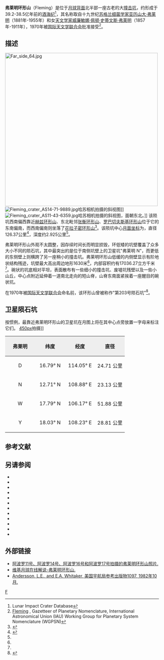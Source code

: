 {{lunar crater data|
 image=Fleming crater AS16-M-3001 ASU.jpg|
 caption=[[阿波罗16号|阿波罗16号]]测绘相机拍摄的斜视图|
 latitude=14.91|
 N_or_S=N|
 longitude=109.28|
 E_or_W=E|
 diameter=126.37公里|
 depth=2.925公里|
 colong=252|
 eponym=[[亚历山大·弗莱明|亚历山大·弗莱明]]<br />[[威廉敏娜·弗莱明|威廉敏娜·弗莱明]]}}

'''弗莱明环形山'''（Fleming）是位于[[月球背面|月球背面]]北半部一座古老的大[[撞击坑|撞击坑]]，约形成于39.2-38.5亿年前的[[酒海纪|酒海纪]]<ref name=LICD>Lunar Impact Crater Database</ref>，其名称取自十九世纪[[苏格兰|苏格兰]][[细菌学|细菌学家]][[亚历山大·弗莱明|亚历山大·弗莱明]]（1881年-1955年）和女[[天文学家|天文学家]][[威廉敏娜·弗莱明|威廉敏娜·佩顿·史蒂文斯·弗莱明]]（1857年-1911年），1970年被[[国际天文学联合会|国际天文学联合会]]批准接受<ref>[http://planetarynames.wr.usgs.gov/Feature/1979 Fleming] {{Wayback|url=http://planetarynames.wr.usgs.gov/Feature/1979 |date=20170818092731 }}, Gazetteer of Planetary Nomenclature, International Astronomical Union (IAU) Working Group for Planetary System Nomenclature (WGPSN)</ref>。

==描述==
[[Image:Far_side_64.jpg|500px]]  
[[Image:Fleming_crater_AS14-71-9889.jpg|thumb]]哈苏相机拍摄的斜视图]]
[[Image:Fleming_crater_AS11-43-6359.jpg|thumb]]哈苏相机拍摄的斜视图，面朝东北。]]
该陨坑西南偏西靠近[[赫兹环形山|赫兹环形山]]、东北毗邻[[张衡环形山|张衡环形山]]、[[罗巴切夫斯基环形山|罗巴切夫斯基环形山]]位于它的东南偏南，而西南偏南则坐落了[[花拉子密陨石坑|花拉子密环形山]]<ref>{{Cite web |url=http://planetarynames.wr.usgs.gov/images/Lunar/lac_64_wac.pdf |title=Crater Fleming on the map LAC-64. |accessdate=2017-01-17 |archive-date=2016-12-27 |archive-url=https://web.archive.org/web/20161227111928/https://planetarynames.wr.usgs.gov/images/Lunar/lac_64_wac.pdf |dead-url=no }}</ref>。该陨坑中心[[月面坐标|月面坐标]]为{{Coord|14.91|N|109.28|E|globe:Moon|nogoogle=1|noosm=1}}，直径126.37公里<ref name="IAU">{{Cite web |url=http://planetarynames.wr.usgs.gov/Feature/1979 |title=Directory of the International Astronomical Union |accessdate=2017-01-17 |archive-date=2017-08-18 |archive-url=https://web.archive.org/web/20170818092731/https://planetarynames.wr.usgs.gov/Feature/1979 |dead-url=no }}</ref>，深度约2.925公里<ref name="LICD"/>。

弗莱明环形山外观不太圆整，因存续时间长而明显损毁，环低矮的坑壁覆盖了众多大小不同的陨石坑，其中最突出的是位于南侧坑壁上的卫星坑"弗莱明 N"，而更低的东侧壁上则横跨了另一座稍小的撞击坑。弗莱明环形山低缓的内侧壁显示有阶地状结构残迹，坑壁最大高出周边地形1630米<ref name="LICD"/>，内部容积约有17036.27立方千米<ref name="LICD"/>。碗状的坑底相对平坦，表面散布有一些细小的撞击坑、废墟坑残壁以及一些小山丘，中心点附近延伸着一道南北走向的短山脊，山脊东南面紧挨着一座醒目的碗状坑。

在1970年被[[国际天文学联合会|国际天文学联合会]]命名前，该环形山曾被称作"第203号陨石坑"<ref>{{Cite web |url=http://www.lpi.usra.edu/resources/mapcatalog/LunarFarsideCharts/LFC-1%201stEd/LFC-1%202ndEd/LFC-1A/ |title=Lunar Farside Chart (LFC-1A) |accessdate=2017-01-17 |archive-date=2017-05-10 |archive-url=https://web.archive.org/web/20170510152936/http://www.lpi.usra.edu/resources/mapcatalog/LunarFarsideCharts/LFC-1%201stEd/LFC-1%202ndEd/LFC-1A/ |dead-url=no }}</ref>。

==卫星陨石坑==
按惯例，最靠近弗莱明环形山的卫星坑在月图上将在其中心点旁放置一字母来标注它们。
[[image:FlemingCraterSAT.jpg|450px]]拍摄]]
{| class="wikitable"
!width="25%" style="background:#eeeeee;" |弗莱明 
!width="25%" style="background:#eeeeee;" |纬度
!width="25%" style="background:#eeeeee;" |经度
!width="25%" style="background:#eeeeee;" |直径
|-
|align="center"|D
|align="center"|16.79° N
|align="center"|114.05° E
|align="center"|24.71 公里
|-
|align="center"|N
|align="center"|12.71° N
|align="center"|108.88° E
|align="center"|23.13 公里
|-
|align="center"|W
|align="center"|17.79° N
|align="center"|106.17° E
|align="center"|51.88 公里
|-
|align="center"|Y
|align="center"|18.03° N
|align="center"|108.23° E
|align="center"|28.81 公里
|}{{clear}}
==参考文献==
{{Reflist}}

==另请参阅==
* {{cite book
  | last1 = Andersson
  | first1 = L. E.
  | last2 = Whitaker
  | first2 = E. A.
  | authorlink2 = Ewen Whitaker
  | date = 1982
  | title = [[NASA|NASA]] Catalogue of Lunar Nomenclature
  | publisher = NASA RP-1097
  | ref = harv
  }}
* {{cite web
  | last = Blue
  | first = Jennifer
  | date = July 25, 2007
  | title = Gazetteer of Planetary Nomenclature
  | publisher = [[United_States_Geological_Survey|USGS]]
  | url = http://planetarynames.wr.usgs.gov/
  | accessdate = 2007-08-05
  | ref = harv
  | archive-date = 2012-04-08
  | archive-url = https://www.webcitation.org/66mXDr4G9?url=http://planetarynames.wr.usgs.gov/
  | dead-url = no
  }}
* {{cite book
  | last1 = Bussey
  | first1 = B.
  | authorlink1 = Ben Bussey
  | last2 = Spudis
  | first2 = P.
  | authorlink2 = Paul Spudis
  | date = 2004
  | title = The Clementine Atlas of the Moon
  | publisher = Cambridge University Press
  | location = New York
  | isbn = 978-0-521-81528-4
  | ref = harv
  }}
* {{cite book
  | last1 = Cocks
  | first1 = Elijah E.
  | last2 = Cocks
  | first2 = Josiah C.
  | date = 1995
  | title = Who's Who on the Moon: A Biographical Dictionary of Lunar Nomenclature
  | url = https://archive.org/details/isbn_9780936389271
  | publisher = Tudor Publishers
  | isbn = 978-0-936389-27-1
  | ref = harv
  }}
* {{cite web
  | last = McDowell
  | first = Jonathan
  | date = July 15, 2007
  | url = http://host.planet4589.org/astro/lunar/
  | title = Lunar Nomenclature
  | publisher = Jonathan's Space Report
  | accessdate = 2007-10-24
  | ref = harv
  | archive-date = 2012-05-26
  | archive-url = https://www.webcitation.org/67wcYNfK3?url=http://host.planet4589.org/astro/lunar/
  | dead-url = no
  }}
* {{cite journal| last1 = Menzel| first1 = D. H.| last2 = Minnaert| first2 = M.| last3 = Levin| first3 = B.| last4 = Dollfus| first4 = A.| last5 = Bell| first5 = B.| title = Report on Lunar Nomenclature by the Working Group of Commission 17 of the IAU| doi = 10.1007/BF00171763| journal = Space Science Reviews| volume = 12| issue = 2| pages = 136–186| date = 1971| bibcode = 1971SSRv...12..136M| ref = harv}}
* {{cite book
  | first = Patrick
  | last = Moore
  | authorlink = Patrick Moore
  | date = 2001
  | title = On the Moon
  | url = https://archive.org/details/patrickmooreonmo00patr
  | publisher = Sterling Publishing Co.
  | isbn = 978-0-304-35469-6
  | ref = harv
  }}
* {{cite book
  | first = Fred W.
  | last = Price
  | date = 1988
  | title = The Moon Observer's Handbook
  | publisher = Cambridge University Press
  | isbn = 978-0-521-33500-3
  | ref = harv
  }}
* {{cite book
  | last = Rükl
  | first = Antonín
  | authorlink = Antonín Rükl
  | date = 1990
  | title = Atlas of the Moon
  | publisher = Kalmbach Books
  | isbn = 978-0-913135-17-4
  | ref = harv
  }}
* {{cite book
  | last = Webb
  | first = Rev. T. W.
  | authorlink = Thomas William Webb
  | date = 1962
  | title = Celestial Objects for Common Telescopes
  | url = https://archive.org/details/celestialobjects00webb
  | edition = 6th revised
  | publisher = Dover
  | isbn = 978-0-486-20917-3
  | ref = harv
  }}
* {{cite book
  | first = Ewen A.
  | last = Whitaker
  | authorlink = Ewen Whitaker
  | date = 1999
  | title = Mapping and Naming the Moon
  | publisher = Cambridge University Press
  | isbn = 978-0-521-62248-6
  | ref = harv
  }}
* {{cite book
  | first = Peter T.
  | last = Wlasuk
  | date = 2000
  | title = Observing the Moon
  | publisher = Springer
  | isbn = 978-1-85233-193-1
  | ref = harv
 }}
{{refend}}

==外部链接==
*[http://www.lpi.usra.edu/resources/apollo/search/feature/?feature=Fleming 阿波罗11号、阿波罗14号、阿波罗16号和阿波罗17号拍摄的弗莱明环形山照片.] {{Wayback|url=http://www.lpi.usra.edu/resources/apollo/search/feature/?feature=Fleming |date=20180531002355 }}
*[http://the-moon.wikispaces.com/Fleming 维基月球在线解说-弗莱明环形山.] {{Wayback|url=http://the-moon.wikispaces.com/Fleming |date=20180530151017 }}
*[http://planet4589.org/astro/lunar/RP-1097.pdf Andersson, L.E., and E.A. Whitaker, 美国宇航局参考出版物1097, 1982年10月.] {{Wayback|url=http://planet4589.org/astro/lunar/RP-1097.pdf |date=20141006125838 }}

[[Category:月球环形山|F]]